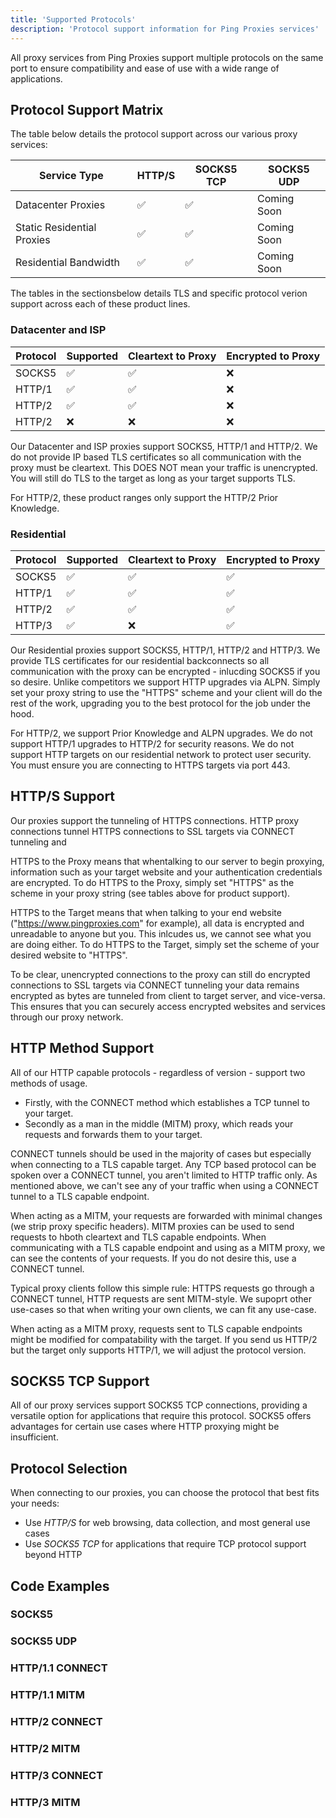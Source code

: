 ```yaml
---
title: 'Supported Protocols'
description: 'Protocol support information for Ping Proxies services'
---
```


All proxy services from Ping Proxies support multiple protocols on the same port to ensure compatibility and ease of use with a wide range of applications.

## Protocol Support Matrix
The table below details the protocol support across our various proxy services:

| Service Type | HTTP/S | SOCKS5 TCP | SOCKS5 UDP |
|--------------|--------|------------|------------|
| Datacenter Proxies | ✅ | ✅ | Coming Soon |
| Static Residential Proxies | ✅ | ✅ | Coming Soon |
| Residential Bandwidth | ✅ | ✅ | Coming Soon |


The tables in the sectionsbelow details TLS and specific protocol verion support across each of these product lines.
### Datacenter and ISP
| Protocol | Supported | Cleartext to Proxy | Encrypted to Proxy |
|----------|-----------|-----------|-----------|
| SOCKS5  | ✅ | ✅ | ❌ |
| HTTP/1  | ✅ | ✅ | ❌ |
| HTTP/2  | ✅ | ✅ | ❌ |
| HTTP/2  | ❌ | ❌ | ❌ |


Our Datacenter and ISP proxies support SOCKS5, HTTP/1 and HTTP/2. We do not provide IP based TLS certificates so all communication with the proxy must be cleartext. This DOES NOT mean your traffic is unencrypted. You will still do TLS to the target as long as your target supports TLS.

<Note>
For HTTP/2, these product ranges only support the HTTP/2 Prior Knowledge.
</Note>

### Residential
| Protocol | Supported | Cleartext to Proxy | Encrypted to Proxy |
|----------|-----------|-----------|-----------|
| SOCKS5  | ✅ | ✅ | ✅ |
| HTTP/1  | ✅ | ✅ | ✅ |
| HTTP/2  | ✅ | ✅ | ✅ |
| HTTP/3  | ✅ | ❌ | ✅ |

Our Residential proxies  support SOCKS5, HTTP/1, HTTP/2 and HTTP/3. We provide TLS certificates for our residential backconnects so all communication with the proxy can be encrypted - inlucding SOCKS5 if you so desire. Unlike competitors we support HTTP upgrades via ALPN. Simply set your proxy string to use the "HTTPS" scheme and your client will do the rest of the work, upgrading you to the best protocol for the job under the hood.

<Note>
For HTTP/2, we support Prior Knowledge and ALPN upgrades. We do not support HTTP/1 upgrades to HTTP/2 for security reasons.
</Note>

<Note>
  We do not support HTTP targets on our residential network to protect user security. You must ensure you are connecting to HTTPS targets via port 443.
</Note>


## HTTP/S Support
Our proxies support the tunneling of HTTPS connections. HTTP proxy connections tunnel HTTPS connections to SSL targets via CONNECT tunneling and

HTTPS to the Proxy means that whentalking to our server to begin proxying, information such as your target website and your authentication credentials are encrypted. To do HTTPS to the Proxy, simply set "HTTPS" as the scheme in your proxy string (see tables  above for product support).

HTTPS to the Target means that when talking to your end website ("https://www.pingproxies.com" for example), all data is encrypted and unreadable to anyone but you. This inlcudes us, we cannot see what you are doing either. To do HTTPS to the Target, simply set the scheme of your desired website to "HTTPS".

To be clear, unencrypted connections to the proxy can still do encrypted connections to SSL targets via CONNECT tunneling your data remains encrypted as bytes are tunneled from client to target server, and vice-versa. This ensures that you can securely access encrypted websites and services through our proxy network.

## HTTP Method Support
All of our HTTP capable protocols - regardless of version - support two methods of usage.

- Firstly, with the CONNECT method which establishes a TCP tunnel to your target.
- Secondly as a man in the middle (MITM) proxy, which reads your requests and forwards them  to your target.

CONNECT tunnels should be used in the majority of cases but especially when connecting to a TLS capable target. Any TCP based protocol can be spoken over a CONNECT tunnel, you aren't  limited to HTTP traffic only. As mentioned above, we can't see any of your traffic when  using a CONNECT tunnel to a TLS capable endpoint.

When acting as a MITM, your requests are forwarded with minimal changes (we strip proxy specific headers). MITM proxies can be used to send requests to hboth cleartext and TLS capable endpoints. When communicating with a TLS capable endpoint and using as a MITM proxy, we can see the contents of your requests. If you do not desire this, use a CONNECT tunnel.

Typical proxy clients follow this simple rule: HTTPS requests go through a CONNECT tunnel, HTTP requests are sent MITM-style. We supoprt other use-cases  so that when writing your own clients, we can fit any use-case.

<Note>
When acting as a MITM proxy, requests sent to TLS capable endpoints might be modified for compatability with the target. If you send us HTTP/2 but the target only supports HTTP/1, we will adjust the protocol version.
</Note>

## SOCKS5 TCP Support
All of our proxy services support SOCKS5 TCP connections, providing a versatile option for applications that require this protocol. SOCKS5 offers advantages for certain use cases where HTTP proxying might be insufficient.

## Protocol Selection
When connecting to our proxies, you can choose the protocol that best fits your needs:

- Use *HTTP/S* for web browsing, data collection, and most general use cases
- Use *SOCKS5 TCP* for applications that require TCP protocol support beyond HTTP


## Code Examples
### SOCKS5
### SOCKS5 UDP

### HTTP/1.1 CONNECT
### HTTP/1.1 MITM
### HTTP/2 CONNECT
### HTTP/2 MITM
### HTTP/3 CONNECT
### HTTP/3 MITM
